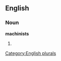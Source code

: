 
==English==

===Noun===
'''machinists'''

# {{plural of|[[machinist]]}}

[[Category:English plurals]]